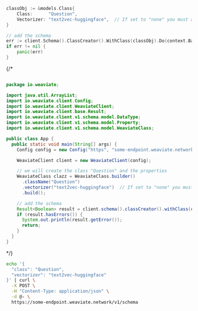 
<Tabs groupId="languages">
<TabItem value="py" label="Python">

<FilteredTextBlock
  text={EndToEndPyCode}
  startMarker="# ===== add schema ====="
  endMarker="# ===== import data ====="
  language="py"
/>

</TabItem>
<TabItem value="ts" label="TypeScript">

<FilteredTextBlock
  text={EndToEndTSCode}
  startMarker="// Add the schema"
  endMarker="// END Add the schema"
  language="ts"
/>

</TabItem>
<TabItem value="go" label="Go">

```go
classObj := &models.Class{
    Class:      "Question",
    Vectorizer: "text2vec-huggingface",  // If set to "none" you must always provide vectors yourself. Could be any other "text2vec-*" also.
}

// add the schema
err := client.Schema().ClassCreator().WithClass(classObj).Do(context.Background())
if err != nil {
    panic(err)
}
```

</TabItem>
{/* <TabItem value="java" label="Java">

```java

package io.weaviate;

import java.util.ArrayList;
import io.weaviate.client.Config;
import io.weaviate.client.WeaviateClient;
import io.weaviate.client.base.Result;
import io.weaviate.client.v1.schema.model.DataType;
import io.weaviate.client.v1.schema.model.Property;
import io.weaviate.client.v1.schema.model.WeaviateClass;

public class App {
  public static void main(String[] args) {
    Config config = new Config("https", "some-endpoint.weaviate.network/");

    WeaviateClient client = new WeaviateClient(config);

    // we will create the class "Question" and the properties
    WeaviateClass clazz = WeaviateClass.builder()
      .className("Question")
      .vectorizer("text2vec-huggingface")  // If set to "none" you must always provide vectors yourself. Could be any other "text2vec-*" also.
      .build();

    // add the schema
    Result<Boolean> result = client.schema().classCreator().withClass(clazz).run();
    if (result.hasErrors()) {
      System.out.println(result.getError());
      return;
    }
  }
}
```

</TabItem> */}
<TabItem value="curl" label="Curl">

```bash
echo '{
  "class": "Question",
  "vectorizer": "text2vec-huggingface"
}' | curl \
  -X POST \
  -H "Content-Type: application/json" \
  -d @- \
  https://some-endpoint.weaviate.network/v1/schema
```

</TabItem>
</Tabs>
